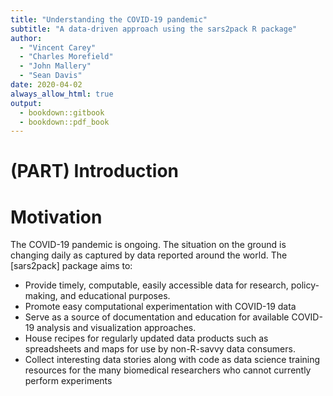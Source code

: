 ```yaml
--- 
title: "Understanding the COVID-19 pandemic"
subtitle: "A data-driven approach using the sars2pack R package"
author: 
  - "Vincent Carey"
  - "Charles Morefield"
  - "John Mallery"
  - "Sean Davis"
date: 2020-04-02
always_allow_html: true
output: 
  - bookdown::gitbook
  - bookdown::pdf_book
---
```


# (PART) Introduction {-} 

# Motivation

The COVID-19 pandemic is ongoing. The situation on the ground is
changing daily as captured by data reported around the world. The
[sars2pack] package aims to:

- Provide timely, computable, easily accessible data for research,
   policy-making, and educational purposes.
- Promote easy computational experimentation with COVID-19 data
- Serve as a source of documentation and education for available
   COVID-19 analysis and visualization approaches.
- House recipes for regularly updated data products such as
   spreadsheets and maps for use by non-R-savvy data consumers.
- Collect interesting data stories along with code as data science
   training resources for the many biomedical researchers who cannot
   currently perform experiments

